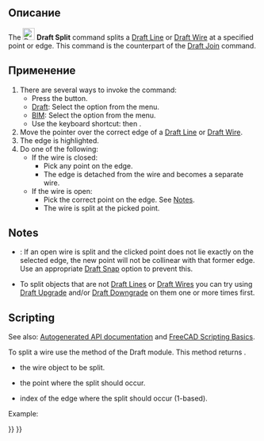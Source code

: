 <languages/>

<div class="mw-translate-fuzzy">
{{Docnav/ru
|[[Draft_Join/ru|Join]]
|[[Draft_Upgrade/ru|Upgrade]]
|[[Draft_Workbench/ru|Draft_Module]]
|IconL=Draft_Join.svg
|IconC=Workbench_Draft.svg
|IconR=Draft_Upgrade.svg
}}
</div>

<div class="mw-translate-fuzzy">
{{GuiCommand/ru
|Name=Draft Split
|Name/ru=Draft Split
|MenuLocation=Draft → Split
|Workbenches=[[Draft_Workbench/ru|Draft]]
|Shortcut={{KEY|S}} {{KEY|P}}
|Version=0.18
|SeeAlso=[[Draft Join/ru|Draft Join]]
}}
</div>

<span id="Description"></span>
==Описание==

The [[Image:Draft_Split.svg|24px]] '''Draft Split''' command splits a [[Draft_Line|Draft Line]] or [[Draft_Wire|Draft Wire]] at a specified point or edge. This command is the counterpart of the [[Draft_Join|Draft Join]] command.

<span id="Usage"></span>
==Применение==

# There are several ways to invoke the command:
#* Press the {{Button|[[Image:Draft_Split.svg|16px]] [[Draft_Split|Split]]}} button.
#* [[Draft_Workbench|Draft]]: Select the {{MenuCommand|Modification → [[Image:Draft_Split.svg|16px]] Split}} option from the menu.
#* [[BIM_Workbench|BIM]]: Select the {{MenuCommand|Modify → [[Image:Draft_Split.svg|16px]] Split}} option from the menu.
#* Use the keyboard shortcut: {{KEY|S}} then {{KEY|P}}.
# Move the pointer over the correct edge of a [[Draft_Line|Draft Line]] or [[Draft_Wire|Draft Wire]].
# The edge is highlighted.
# Do one of the following:
#* If the wire is closed:
#** Pick any point on the edge.
#** The edge is detached from the wire and becomes a separate wire.
#* If the wire is open:
#** Pick the correct point on the edge. See [[#Notes|Notes]].
#** The wire is split at the picked point.

== Notes ==

* {{VersionMinus|1.0}}: If an open wire is split and the clicked point does not lie exactly on the selected edge, the new point will not be collinear with that former edge. Use an appropriate [[Draft_Snap|Draft Snap]] option to prevent this.
* To split objects that are not [[Draft_Line|Draft Lines]] or [[Draft_Wire|Draft Wires]] you can try using [[Draft_Upgrade|Draft Upgrade]] and/or [[Draft_Downgrade|Draft Downgrade]] on them one or more times first.

==Scripting==

See also: [https://freecad.github.io/SourceDoc/ Autogenerated API documentation] and [[FreeCAD Scripting Basics|FreeCAD Scripting Basics]].

To split a wire use the {{incode|split}} method of the Draft module. This method returns {{incode|None}}.

{{Code|code=
split(wire, newPoint, edgeIndex)
}}

* {{incode|wire}} the wire object to be split.
* {{incode|newPoint}} the point where the split should occur.
* {{incode|edgeIndex}} index of the edge where the split should occur (1-based).

Example:

{{Code|code=
import FreeCAD as App
import Draft

doc = App.newDocument()

p1 = App.Vector(0, 0, 0)
p2 = App.Vector(500, 0, 0)
p3 = App.Vector(250, 0, 0)

wire = Draft.make_wire([p1, p2])

Draft.split(wire, p3, 1)
doc.recompute()
}}


<div class="mw-translate-fuzzy">
{{Docnav/ru
|[[Draft_Join/ru|Join]]
|[[Draft_Upgrade/ru|Upgrade]]
|[[Draft_Workbench/ru|Draft_Module]]
|IconL=Draft_Join.svg
|IconC=Workbench_Draft.svg
|IconR=Draft_Upgrade.svg
}}
</div>

{{Draft Tools navi{{#translation:}}}}
{{Userdocnavi{{#translation:}}}}